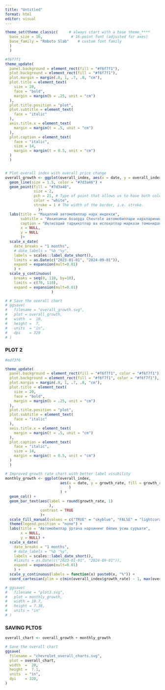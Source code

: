 ```yaml
---
title: "Untitled"
format: html
editor: visual
---
```


```r
theme_set(theme_classic(     # always start with a base theme_****
  base_size = 16,             # 16-point font (adjusted for axes)
  base_family = "Roboto Slab"    # custom font family
  )
  )

#f6f7f1
theme_update(
  panel.background = element_rect(fill = "#f6f7f1"),
  plot.background = element_rect(fill = "#f6f7f1"),
  plot.margin = margin(.8, 1, .7, .8, "cm"),
  plot.title = element_text(
    size = 20,
    face = "bold",
    margin = margin(b = .25, unit = "cm")
  ),
  plot.title.position = "plot",
  plot.subtitle = element_text(
    face = "italic"
  ),
  axis.title.x = element_text(
    margin = margin(t = .5, unit = "cm")
  ),
  plot.caption = element_text(
    face = "italic",
    size = 14, 
    margin = margin(t = 0.5, unit = "cm")
  )
  )


# Plot overall index with overall price change
overall_growth <- ggplot(overall_index, aes(x = date, y = overall_index)) +
  geom_line(size = 1.5, color = "#7d3a46") +
  geom_point(fill = "#7d3a46",
             size = 2, 
             pch = 21, # Type of point that allows us to have both color (border) and fill.
             color = "white", 
             stroke = 1 # The width of the border, i.e. stroke. 
               )+
  labs(title = "Маҳаллий автомобиллар нарх индекси",
       subtitle = "Иккиламчи бозорда Chevrole автомобиллари нархларининг ўзгариши",
       caption = "Иқтисодий тадқиқотлар ва ислоҳотлар маркази томонидан очиқ сайтларда берилган эълонлар асосида ҳисобланган",
       x = NULL,
       y = NULL
       )+
  scale_x_date(
    date_breaks = "1 months",
    # date_labels = "%b '%y", 
    labels = scales::label_date_short(),
    limits = as.Date(c("2023-01-01", "2024-09-01")),
    expand = expansion(mult=0.01)
    ) +
  scale_y_continuous(
    breaks = seq(0, 110, by=10),
    limits = c(70, 110),
    expand = expansion(mult=0.01)
                     )

# # Save the overall chart
# ggsave(
#   filename = "overall_growth.svg",
#   plot = overall_growth,
#   width  =  10,
#   height =  7,
#   units  = "in",
#   dpi    = 320
# )

```

### **PLOT 2**

```r

#edf3f6

theme_update(
  panel.background = element_rect(fill = "#f6f7f1", color = "#f6f7f1"), 
  plot.background = element_rect(fill = "#f6f7f1", color = "#f6f7f1"),
  plot.margin = margin(.8, 1, .7, .8, "cm"),
  plot.title = element_text(
    size = 20,
    face = "bold",
    margin = margin(b = .25, unit = "cm")
  ),
  plot.title.position = "plot",
  plot.subtitle = element_text(
    face = "italic"
  ),
  axis.title.x = element_text(
    margin = margin(t = .5, unit = "cm")
  ),
  plot.caption = element_text(
    face = "italic",
    size = 14, 
    margin = margin(t = 0.5, unit = "cm")
  )
  )

# Improved growth rate chart with better label visibility
monthly_growth <- ggplot(overall_index, 
                         aes(x = date, y = growth_rate, fill = growth_rate >= 0,
                             )
                         ) +
  geom_col() +
  geom_bar_text(aes(label = round(growth_rate, 1)
                    ),
                contrast = TRUE
                )+
  scale_fill_manual(values = c("TRUE" = "skyblue", "FALSE" = "lightcoral")) +
  theme(legend.position = "none") +
  labs(title = "Автомобиллар ўртача нархининг Ойлик ўсиш суръати",
       x = NULL,
       y = NULL) +
  scale_x_date(
    date_breaks = "1 months",
    # date_labels = "%b '%y", 
    labels = scales::label_date_short(),
    #limits = as.Date(c("2023-01-01", "2024-09-01")),
    expand = expansion(mult=0.01)
    ) +
  scale_y_continuous(labels = function(x) paste0(x, "%")) +
  coord_cartesian(ylim = c(min(overall_index$growth_rate) - 1, max(overall_index$growth_rate) + 1))

# ggsave(
#   filename = "plot3.svg",
#   plot = monthly_growth, 
#   width = 10.7, 
#   height = 7.38,
#   units = "in"
# )
```

### **SAVING PLTOS**

```r
overall_chart <- overall_growth + monthly_growth 

# Save the overall chart
ggsave(
  filename = "chevrolet_overall_charts.svg",
  plot = overall_chart,
  width  =  20,
  height =  7.1,
  units  = "in",
  dpi    = 320,
)
```
